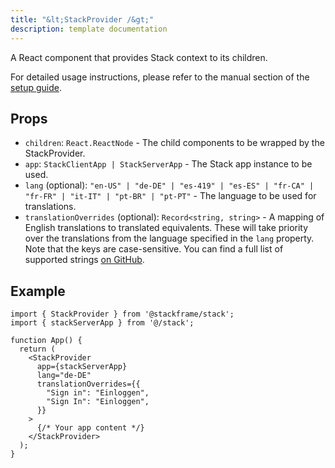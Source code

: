 ```yaml
---
title: "&lt;StackProvider /&gt;"
description: template documentation
---
```


A React component that provides Stack context to its children.

For detailed usage instructions, please refer to the manual section of the [setup guide](../getting-started/setup.mdx).


## Props

- `children`: `React.ReactNode` - The child components to be wrapped by the StackProvider.
- `app`: `StackClientApp | StackServerApp` - The Stack app instance to be used.
- `lang` (optional): `"en-US" | "de-DE" | "es-419" | "es-ES" | "fr-CA" | "fr-FR" | "it-IT" | "pt-BR" | "pt-PT"` - The language to be used for translations.
- `translationOverrides` (optional): `Record<string, string>` - A mapping of English translations to translated equivalents. These will take priority over the translations from the language specified in the `lang` property. Note that the keys are case-sensitive. You can find a full list of supported strings [on GitHub](https://github.com/stack-auth/stack-auth/blob/dev/packages/stack/src/generated/quetzal-translations.ts).

## Example

```tsx title="layout.tsx"
import { StackProvider } from '@stackframe/stack';
import { stackServerApp } from '@/stack';

function App() {
  return (
    <StackProvider
      app={stackServerApp}
      lang="de-DE"
      translationOverrides={{
        "Sign in": "Einloggen",
        "Sign In": "Einloggen",
      }}
    >
      {/* Your app content */}
    </StackProvider>
  );
}
```
